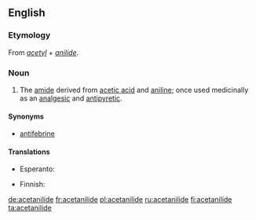 ==English==
{{wikipedia}}

===Etymology===
From ''[[acetyl]]'' + ''[[anilide]]''.

===Noun===
{{en-noun|s|-}}

# {{organic chemistry|pharmaceutical drug}} The [[amide]] derived from [[acetic acid]] and [[aniline]]; once used medicinally as an [[analgesic]] and [[antipyretic]].

====Synonyms====
* [[antifebrine]]

====Translations====
{{trans-top|amide derived from acetic acid and aniline}}
* Esperanto: {{t-|eo|acetanilido|xs=Esperanto}}
{{trans-mid}}
* Finnish: {{t|fi|asetanilidi}}
{{trans-bottom}}

[[de:acetanilide]]
[[fr:acetanilide]]
[[pl:acetanilide]]
[[ru:acetanilide]]
[[fi:acetanilide]]
[[ta:acetanilide]]